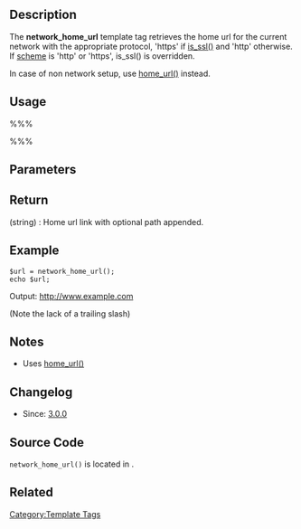 == Description ==

The '''network_home_url''' template tag retrieves the home url for the current network with the appropriate protocol, 'https' if [[Function Reference/is_ssl|is_ssl()]] and 'http' otherwise. If [[#Parameters|scheme]] is 'http' or 'https', is_ssl() is overridden.

In case of non network setup, use [[Function Reference/home_url|home_url()]] instead.

== Usage ==

%%%<?php network_home_url( $path, $scheme ); ?>%%%

== Parameters ==

{{Parameter|$path|string|Path relative to the home url.|optional}}
{{Parameter|$scheme|string|Scheme to give the home url context. Currently 'http','https'.|optional|null}}

== Return ==

; (string) : Home url link with optional path appended.

== Example ==

<pre>
$url = network_home_url();
echo $url;
</pre>

Output: http://www.example.com 

(Note the lack of a trailing slash)

== Notes ==

* Uses [[Function Reference/home_url | home_url()]]

== Changelog ==

* Since: [[Version 3.0|3.0.0]]

== Source Code ==

<code>network_home_url()</code> is located in {{Trac|wp-includes/link-template.php}}.

== Related ==

{{Directory URL Tags}}
{{Tag Footer}}

[[Category:Template Tags]]